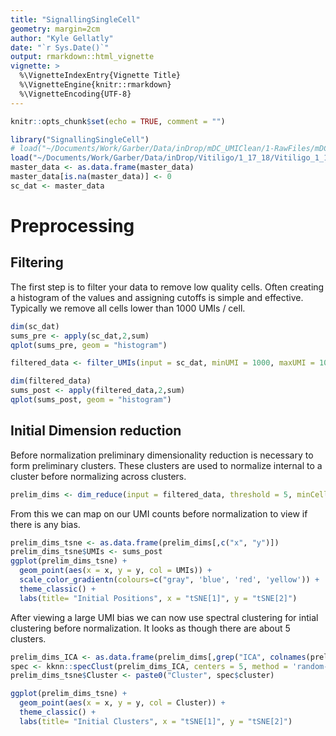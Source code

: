 ```yaml
---
title: "SignallingSingleCell"
geometry: margin=2cm
author: "Kyle Gellatly"
date: "`r Sys.Date()`"
output: rmarkdown::html_vignette
vignette: >
  %\VignetteIndexEntry{Vignette Title}
  %\VignetteEngine{knitr::rmarkdown}
  %\VignetteEncoding{UTF-8}
---
```


```r
knitr::opts_chunk$set(echo = TRUE, comment = "")
```


```r
library("SignallingSingleCell")
# load("~/Documents/Work/Garber/Data/inDrop/mDC_UMIClean/1-RawFiles/mDC_0hr_1hr_4hr_CLEAN.Rdata")
load("~/Documents/Work/Garber/Data/inDrop/Vitiligo/1_17_18/Vitiligo_1_17_18_1000UMI_MASTER.Rdata")
master_data <- as.data.frame(master_data)
master_data[is.na(master_data)] <- 0
sc_dat <- master_data
```

# Preprocessing

## Filtering

The first step is to filter your data to remove low quality cells. Often creating a histogram of the values and assigning cutoffs is simple and effective. Typically we remove all cells lower than 1000 UMIs / cell.

```r
dim(sc_dat)
sums_pre <- apply(sc_dat,2,sum)
qplot(sums_pre, geom = "histogram")

filtered_data <- filter_UMIs(input = sc_dat, minUMI = 1000, maxUMI = 100000, threshold = 1, minCells = 10)

dim(filtered_data)
sums_post <- apply(filtered_data,2,sum)
qplot(sums_post, geom = "histogram")
```

## Initial Dimension reduction

Before normalization preliminary dimensionality reduction is necessary to form preliminary clusters. These clusters are used to normalize internal to a cluster before normalizing across clusters.

```r
prelim_dims <- dim_reduce(input = filtered_data, threshold = 5, minCells = 50, nComp_ICA = 10, tSNE_perp = 30, print_progress = TRUE)
```

From this we can map on our UMI counts before normalization to view if there is any bias.

```r
prelim_dims_tsne <- as.data.frame(prelim_dims[,c("x", "y")])
prelim_dims_tsne$UMIs <- sums_post
ggplot(prelim_dims_tsne) + 
  geom_point(aes(x = x, y = y, col = UMIs)) +
  scale_color_gradientn(colours=c("gray", 'blue', 'red', 'yellow')) +
  theme_classic() + 
  labs(title= "Initial Positions", x = "tSNE[1]", y = "tSNE[2]")
```

After viewing a large UMI bias we can now use spectral clustering for intial clustering before normalization. It looks as though there are about 5 clusters.

```r
prelim_dims_ICA <- as.data.frame(prelim_dims[,grep("ICA", colnames(prelim_dims))])
spec <- kknn::specClust(prelim_dims_ICA, centers = 5, method = 'random-walk')
prelim_dims_tsne$Cluster <- paste0("Cluster", spec$cluster)

ggplot(prelim_dims_tsne) + 
  geom_point(aes(x = x, y = y, col = Cluster)) +
  theme_classic() + 
  labs(title= "Initial Clusters", x = "tSNE[1]", y = "tSNE[2]")
```
